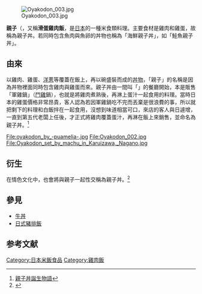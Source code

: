 {{Refimprove|time=2021-11-10T13:58:49+00:00}}
{{Expand |time=2010-10-14}}
{{NoteTA
|G1 = Food
}}
[[File:Oyakodon_003.jpg|thumb]]

'''親子{{ruby-zy|丼|-{zh-tw:ㄉㄢˇ(常俗讀ㄉㄨㄥˋ);zh-cn:dǎn;zh-hk:dǎn;}-}}'''（{{jpn|j=親子丼|hg=おやこどん|rm=Oyakodon|f=y}}，又稱'''滑蛋雞肉飯'''，是[[日本|日本]]的一種米食類料理。主要食材是雞肉和雞蛋，故稱為親子丼。若同時包含魚肉與魚卵的丼物也稱為「海鮮親子丼」，如「鮭魚親子丼」。

== 由來 ==
以雞肉、雞蛋、[[洋蔥|洋蔥]]等覆蓋在飯上，再以碗盛裝而成的[[丼物|丼物]]，「親子」的名稱是因為丼物裡面同時包含雞肉與雞蛋而來。親子丼由一間叫「{{lang|ja|玉ひで}}」的餐廳開始，本是販售「軍雞鍋」（[[鬥雞|鬥雞]]鍋），也就是將雞肉煮熟後，再淋上蛋汁一起食用的料理。當時日本的雞蛋價格非常昂貴，客人認為若因軍雞鍋吃不完而丟棄是很浪費的事，所以就把剩下的料理和白飯拌在一起食用，沒想到味道相當可口，來店的客人與日遽增，一直到第五代老闆上任後，才正式將雞肉覆蓋蛋汁，再淋在飯上來銷售，並命名為親子丼。<ref>[http://www.tamahide.co.jp/gansooyakodon.html 親子丼誕生物語]</ref>
<gallery>
File:oyakodon_by_-puamelia-.jpg
File:Oyakodon_002.jpg
File:Oyakodon_set_by_machu_in_Karuizawa,_Nagano.jpg
</gallery>

== 衍生 ==
在情色文化中，也會將與親子一起性交稱為親子丼。<ref>{{cite news |title=親子丼的極致！AV母女檔要找真父子拍4P溫馨大鍋炒 |url=https://www.ettoday.net/news/20130529/214143.htm |language=zh-tw |author= |publisher=ETtoday |date=2013-05-29 |accessdate=2020-05-17 |archive-date=2016-03-17 |archive-url=https://web.archive.org/web/20160317000200/http://www.ettoday.net/news/20130529/214143.htm |dead-url=no }}</ref>

==參見==
* [[牛丼|牛丼]]
* [[日式豬排飯|日式豬排飯]]

==参考文献==
{{reflist}}

{{food-stub}}
[[Category:日本米飯食品|Category:日本米飯食品]]
[[Category:雞肉飯|Category:雞肉飯]]